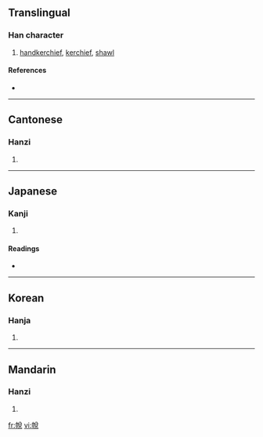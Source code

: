 ==Translingual==

===Han character===
{{Han char|rn=50|rad=巾|as=07|sn=10|four=4821<sub>6</sub>|canj=中月金口山 (LBCRU)}}

# [[handkerchief]], [[kerchief]], [[shawl]]

====References====
* {{Han ref|kx=0331.230|dkj=08904|dj=0637.170|hdz=10741.070|uh=5E28|ud=24104|bh=D174|bd=53620}}

----

==Cantonese==

===Hanzi===
{{yue-hanzi|jyut=|y=seui3}}

# {{defn|Cantonese|sort=巾07}}

----

==Japanese==

===Kanji===
{{ja-kanji|grade=|rs=巾07}}

# {{defn|Japanese|sort=巾07}}

====Readings====
* {{ja-readings|on=[[せい]] (sei), [[さい]] (sai), [[えつ]] (etsu), [[えち]] (echi), [[すい]] (sui), [[ぜい]] (zei)|kun=[[てふき]] (tefuki)}}

----

==Korean==

===Hanja===
{{ko-hanja|hangeul=세|rv=se|mr=se}}

# {{defn|Korean|sort=巾07}}

----

==Mandarin==

===Hanzi===
{{cmn-hanzi|pin=[[shuì]] ([[shui4]])|wg=shui<sup>4</sup>}}

# {{defn|Mandarin|sort=巾07}}

[[fr:帨]]
[[vi:帨]]